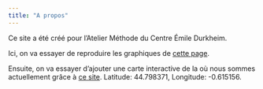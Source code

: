 ```yaml
---
title: "A propos"
---
```


Ce site a été créé pour l'Atelier Méthode du Centre Émile Durkheim.

Ici, on va essayer de reproduire les graphiques de [cette page](https://r-graph-gallery.com/412-customize-css-in-interactive-ggiraph.html).

Ensuite, on va essayer d'ajouter une carte interactive de la où nous sommes actuellement grâce à [ce site](https://www.productive-r-workflow.com/quarto-tricks). Latitude: 44.798371, Longitude: -0.615156.
